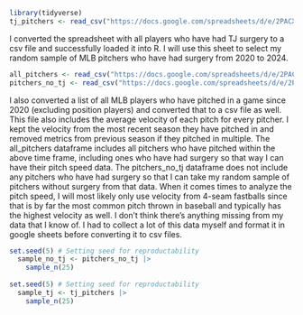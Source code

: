 ```r
library(tidyverse)
tj_pitchers <- read_csv("https://docs.google.com/spreadsheets/d/e/2PACX-1vRza4COxnPzAC9B4iLHSftyQLGLauOseQDMyTZe1Rmv14tBvApecwU8JnCBJ-uGqiXqorOtIeThPoVK/pub?gid=0&single=true&output=csv")
```
I converted the spreadsheet with all players who have had TJ surgery to a csv file and successfully loaded it into R. I will use this sheet to select my random sample of MLB pitchers who have had surgery from 2020 to 2024.

```r
all_pitchers <- read_csv("https://docs.google.com/spreadsheets/d/e/2PACX-1vTH6AIJrKc_Hzu4HbBbNwn54krNj_7b8Pmh-wTAM8AjGSoY6bphzb_KEjN_U7QKZj8HKoUwJ778yT9w/pub?output=csv")
pitchers_no_tj <- read_csv("https://docs.google.com/spreadsheets/d/e/2PACX-1vRiEXf3DkWF1JMN1XLNW0UaPR3pKiNVmnQFfFP_RHdihRQU9WVRxp0Uf_a7oxWBrExJYmvDNvCqvE5w/pub?output=csv")

```
I also converted a list of all MLB players who have pitched in a game since 2020 (excluding position players) and converted that to a csv file as well. This file also includes the average velocity of each pitch for every pitcher. I kept the velocity from the most recent season they have pitched in and removed metrics from previous season if they pitched in multiple. The all_pitchers dataframe includes all pitchers who have pitched within the above time frame, including ones who have had surgery so that way I can have their pitch speed data. The pitchers_no_tj dataframe does not include any pitchers who have had surgery so that I can take my random sample of pitchers without surgery from that data. When it comes times to analyze the pitch speed, I will most likely only use velocity from 4-seam fastballs since that is by far the most common pitch thrown in baseball and typically has the highest velocity as well. I don't think there's anything missing from my data that I know of. I had to collect a lot of this data myself and format it in google sheets before converting it to csv files.

```r
set.seed(5) # Setting seed for reproductability
  sample_no_tj <- pitchers_no_tj |> 
    sample_n(25)
  
set.seed(5) # Setting seed for reproductability
  sample_tj <- tj_pitchers |> 
    sample_n(25)
```

